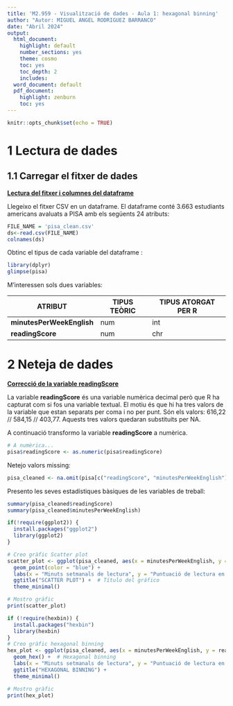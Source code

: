 ---
title: 'M2.959 - Visualització de dades - Aula 1: hexagonal binning'
author: "Autor: MIGUEL ANGEL RODRIGUEZ BARRANCO"
date: "Abril 2024"
output:
  html_document:
    highlight: default
    number_sections: yes
    theme: cosmo
    toc: yes
    toc_depth: 2
    includes:
  word_document: default
  pdf_document:
    highlight: zenburn
    toc: yes
---

```{r setup, include=FALSE}
knitr::opts_chunk$set(echo = TRUE)
```

# 1 Lectura de dades

## 1.1 Carregar el fitxer de dades

[**Lectura del fitxer i columnes del dataframe**]{.underline}

Llegeixo el fitxer CSV en un dataframe. El dataframe conté 3.663 estudiants americans avaluats a PISA amb els següents 24 atributs:

```{r}
FILE_NAME = 'pisa_clean.csv'
ds<-read.csv(FILE_NAME)
colnames(ds)
```

Obtinc el tipus de cada variable del dataframe :

```{r}
library(dplyr)
glimpse(pisa)
```

M'interessen sols dues variables:

| ATRIBUT                   | TIPUS TEÒRIC | TIPUS ATORGAT PER R |
|---------------------------|--------------|---------------------|
| **minutesPerWeekEnglish** | num          | int                 |
| **readingScore**          | num          | chr                 |

# 2 Neteja de dades

[**Correcció de la variable readingScore**]{.underline}

La variable **readingScore** és una variable numèrica decimal però que R ha capturat com si fos una variable textual. El motiu és que hi ha tres valors de la variable que estan separats per coma i no per punt. Són els valors: 616,22 // 584,15 // 403,77. Aquests tres valors quedaran substituits per NA.

A continuació transformo la variable **readingScore** a numèrica.

```{r}
# A numèrica...
pisa$readingScore <- as.numeric(pisa$readingScore)
```

Netejo valors missing:

```{r}
pisa_cleaned <- na.omit(pisa[c("readingScore", "minutesPerWeekEnglish")])
```

Presento les seves estadístiques bàsiques de les variables de treball:

```{r}
summary(pisa_cleaned$readingScore)
summary(pisa_cleaned$minutesPerWeekEnglish)
```

```{r}
if(!require(ggplot2)) {
  install.packages("ggplot2")
  library(ggplot2)
}

# Creo gràfic Scatter plot
scatter_plot <- ggplot(pisa_cleaned, aes(x = minutesPerWeekEnglish, y = readingScore)) +
  geom_point(color = "blue") +
  labs(x = "Minuts setmanals de lectura", y = "Puntuació de lectura en PISA") +  # Etiquetas de ejes
  ggtitle("SCATTER PLOT") +  # Título del gráfico
  theme_minimal() 

# Mostro gràfic
print(scatter_plot)
```

```{r}
if (!require(hexbin)) {
  install.packages("hexbin")
  library(hexbin)
}
# Creo gràfic hexagonal binning
hex_plot <- ggplot(pisa_cleaned, aes(x = minutesPerWeekEnglish, y = readingScore)) +
  geom_hex() +  # Hexagonal binning
  labs(x = "Minuts setmanals de lectura", y = "Puntuació de lectura en PISA") +  
  ggtitle("HEXAGONAL BINNING") +  
  theme_minimal()  

# Mostro gràfic
print(hex_plot)
```
